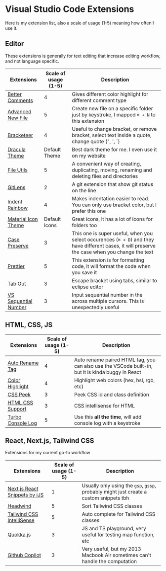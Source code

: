 # Visual Studio Code Extensions

Here is my extension list, also a scale of usage (1-5) meaning how often I use it.

## Editor

These extensions is generally for text editing that increase editing workflow, and not language specific.

| Extensions                                                                                                     | Scale of usage (1-5) | Description                                                                                                                                      |
| -------------------------------------------------------------------------------------------------------------- | -------------------- | ------------------------------------------------------------------------------------------------------------------------------------------------ |
| [Better Comments](https://marketplace.visualstudio.com/items?itemName=dbaeumer.vscode-eslint)                  | 4                    | Gives different color highlight for different comment type                                                                                       |
| [Advanced New File](https://marketplace.visualstudio.com/items?itemName=patbenatar.advanced-new-file)          | 5                    | Create new file on a specific folder just by keystroke, I mapped `⌘ + N` to this extension                                                       |
| [Bracketeer](https://marketplace.visualstudio.com/items?itemName=pustelto.bracketeer)                          | 4                    | Useful to change bracket, or remove bracket, select text inside a quote, change quote (", ', \`)                                                 |
| [Dracula Theme](https://marketplace.visualstudio.com/items?itemName=dracula-theme.theme-dracula)               | Default Theme        | Best dark theme for me. I even use it on my website                                                                                              |
| [File Utils](https://marketplace.visualstudio.com/items?itemName=sleistner.vscode-fileutils)                   | 5                    | A convenient way of creating, duplicating, moving, renaming and deleting files and directories                                                   |
| [GitLens](https://marketplace.visualstudio.com/items?itemName=eamodio.gitlens)                                 | 2                    | A git extension that show git status on the line                                                                                                 |
| [Indent Rainbow](https://marketplace.visualstudio.com/items?itemName=oderwat.indent-rainbow)                   | 4                    | Makes indentation easier to read. You can only use bracket color, but I prefer this one                                                          |
| [Material Icon Theme](https://marketplace.visualstudio.com/items?itemName=PKief.material-icon-theme)           | Default Icons        | Great icons, it has a lot of icons for folders too                                                                                               |
| [Case Preserve](https://marketplace.visualstudio.com/items?itemName=Cardinal90.multi-cursor-case-preserve)     | 3                    | This one is super useful, when you select occurences (`⌘ + D`) and they have different cases, it will preserve the case when you change the text |
| [Prettier](https://marketplace.visualstudio.com/items?itemName=esbenp.prettier-vscode)                         | 5                    | This extension is for formatting code, it will format the code when you save it                                                                  |
| [Tab Out](https://marketplace.visualstudio.com/items?itemName=albert.TabOut)                                   | 3                    | Escape bracket using tabs, similar to eclipse editor                                                                                             |
| [VS Sequential Number](https://marketplace.visualstudio.com/items?itemName=neptunedesign.vs-sequential-number) | 3                    | Input sequential number in the across multiple cursors. This is unexpectedly useful                                                              |

## HTML, CSS, JS

| Extensions                                                                                              | Scale of usage (1-5) | Description                                                                                       |
| ------------------------------------------------------------------------------------------------------- | -------------------- | ------------------------------------------------------------------------------------------------- |
| [Auto Rename Tag](https://marketplace.visualstudio.com/items?itemName=formulahendry.auto-rename-tag)    | 4                    | Auto rename paired HTML tag, you can also use the VSCode built-in, but it is kinda buggy in React |
| [Color Highlight](https://marketplace.visualstudio.com/items?itemName=naumovs.color-highlight)          | 4                    | Highlight web colors (hex, hsl, rgb, etc)                                                         |
| [CSS Peek](https://marketplace.visualstudio.com/items?itemName=pranaygp.vscode-css-peek)                | 3                    | Peek CSS id and class definition                                                                  |
| [HTML CSS Support](https://marketplace.visualstudio.com/items?itemName=ecmel.vscode-html-css)           | 3                    | CSS intellisense for HTML                                                                         |
| [Turbo Console Log](https://marketplace.visualstudio.com/items?itemName=ChakrounAnas.turbo-console-log) | 5                    | Use this **all the time**, will add console log with a keystroke                                  |

## React, Next.js, Tailwind CSS

Extensions for my current go-to workflow

| Extensions                                                                                                   | Scale of usage (1-5) | Description                                                                            |
| ------------------------------------------------------------------------------------------------------------ | -------------------- | -------------------------------------------------------------------------------------- |
| [Next.js React Snippets by iJS](https://marketplace.visualstudio.com/items?itemName=iJS.reactnextjssnippets) | 1                    | Usually only using the `gsp`, `gssp`, probably might just create a custom snippets tbh |
| [Headwind](https://marketplace.visualstudio.com/items?itemName=heybourn.headwind])                           | 5                    | Sort Tailwind CSS classes                                                              |
| [Tailwind CSS IntelliSense](https://marketplace.visualstudio.com/items?itemName=bradlc.vscode-tailwindcss)   | 5                    | Auto complete for Tailwind CSS classes                                                 |
| [Quokka.js](https://marketplace.visualstudio.com/items?itemName=WallabyJs.quokka-vscode)                     | 3                    | JS and TS playground, very useful for testing map function, etc                        |
| [Github Copilot](https://marketplace.visualstudio.com/items?itemName=GitHub.copilot)                         | 3                    | Very useful, but my 2013 Macbook Air sometimes can't handle the computation            |
